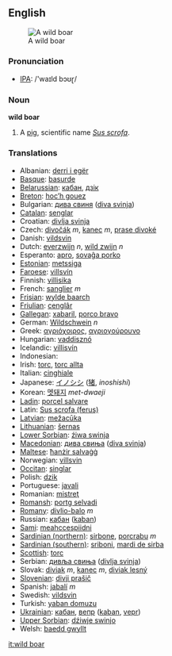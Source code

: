 {{wikipedia}}
==English==
[[Image:Zwijntje.JPG|thumb|A wild boar]]
===Pronunciation===
*[[w:IPA|IPA]]: /'waɪld bɔʊɽ/

===Noun===
'''wild boar'''

# A [[pig]], scientific name ''[[Sus scrofa]]''.

===Translations===

*Albanian: [[derri i egër]]
*[[Basque]]: [[basurde]]
*[[Belarussian]]: [[кабан]], [[дзік]]
*[[Breton]]: [[hoc’h gouez]]
*Bulgarian: [[дива свиня]] ([[diva svinja]])
*[[Catalan]]: [[senglar]]
*Croatian: [[divlja svinja]]
*Czech: [[divočák]] ''m'', [[kanec]] ''m'', [[prase divoké]]
*Danish: [[vildsvin]]
*Dutch: [[everzwijn]] ''n'', [[wild zwijn]] ''n''
*Esperanto: [[apro]], [[sovaĝa porko]]
*[[Estonian]]: [[metssiga]]
*[[Faroese]]: [[villsvín]]
*Finnish: [[villisika]]
*French: [[sanglier]] ''m''
*[[Frisian]]: [[wylde baarch]]
*[[Friulian]]: [[cenglâr]]
*[[Gallegan]]: [[xabaril]], [[porco bravo]]
*German: [[Wildschwein]] ''n''
*Greek: [[αγριόχοιρος]], [[αγριογούρουνο]] '' ''
*Hungarian: [[vaddisznó]]
*Icelandic: [[villisvín]]
*Indonesian: [[]]
*Irish: [[torc]], [[torc allta]]
*Italian: [[cinghiale]] '' ''
*Japanese: [[イノシシ]] ([[猪]], ''inoshishi'')
*Korean: [[멧돼지]] ''met-dwaeji''
*[[Ladin]]: [[porcel salvare]]
*Latin: [[Sus scrofa (ferus)]] '' ''
*[[Latvian]]: [[mežacūka]]
*[[Lithuanian]]: [[šernas]]
*[[Lower Sorbian]]: [[źiwa swinja]]
*[[Macedonian]]: [[дива свиња]] ([[diva svinja]])
*[[Maltese]]: [[ħanżir salvaġġ]]
*Norwegian: [[villsvin]]
*[[Occitan]]: [[singlar]]
*Polish: [[dzik]] '' ''
*Portuguese: [[javali]]
*Romanian: [[mistreţ]]
*[[Romansh]]: [[portg selvadi]]
*[[Romany]]: [[divlio-balo]] ''m''
*Russian: [[кабан]] ([[kaban]]) '' ''
*[[Sami]]: [[meahccespiidni]]
*[[Sardinian (northern)]]: [[sirbone]], [[porcrabu]] ''m''
*[[Sardinian (southern)]]: [[sriboni]], [[mardi de sirba]]
*[[Scottish]]: [[torc]]
*Serbian: [[дивљa свиња]] ([[divlja svinja]])
*Slovak: [[diviak]] ''m'', [[kanec]] ''m'', [[diviak lesný]]
*[[Slovenian]]: [[divji prašič]]
*Spanish: [[jabalí]] ''m''
*Swedish: [[vildsvin]]
*Turkish: [[yaban domuzu]]
*[[Ukrainian]]: [[кабан]], [[вепр]] ([[kaban]], [[vepr]])
*[[Upper Sorbian]]: [[dźiwje swinjo]]
*Welsh: [[baedd gwyllt]]

[[it:wild boar]]
{{commons}}